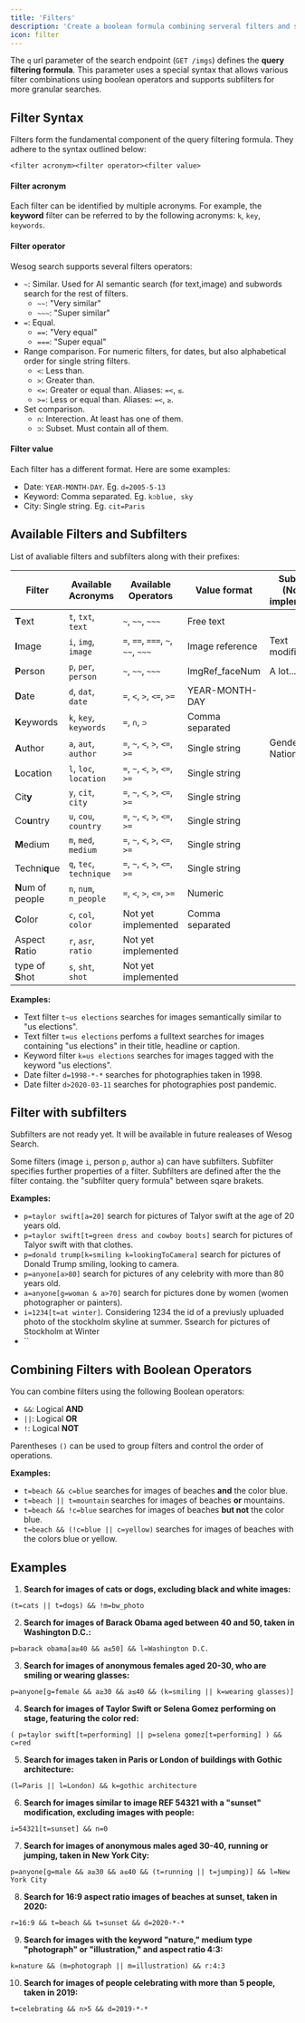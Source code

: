```yaml
---
title: 'Filters'
description: 'Create a boolean formula combining serveral filters and subfilters.'
icon: filter
---
```


The `q` url parameter of the search endpoint (`GET /imgs`) defines the **query filtering formula**. This parameter uses a special syntax that allows various filter combinations using boolean operators and supports subfilters for more granular searches.

## Filter Syntax
Filters form the fundamental component of the query filtering formula. They adhere to the syntax outlined below:

```
<filter acronym><filter operator><filter value>
```

#### Filter acronym
Each filter can be identified by multiple acronyms. For example, the **keyword** filter can be referred to by the following acronyms: `k`, `key`, `keywords`.


#### Filter operator
Wesog search supports several filters operators:
- `~`: Similar. Used for AI semantic search (for text,image) and subwords search for the rest of filters.
  - `~~`: "Very similar"
  - `~~~`: "Super similar"
- `=`: Equal.
  - `==`: "Very equal"
  - `===`: "Super equal"
- Range comparison. For numeric filters, for dates, but also alphabetical order for single string filters.
  - `<`: Less than.
  - `>`: Greater than.
  - `<=`: Greater or equal than. Aliases: `=<`, `≤`.
  - `>=`: Less or equal than. Aliases: `=<`, `≥`.
- Set comparison. 
  - `∩`: Interection. At least has one of them.
  - `⊃`: Subset. Must contain all of them.


#### Filter value
Each filter has a different format. Here are some examples:
- Date: `YEAR-MONTH-DAY`. Eg. `d=2005-5-13`
- Keyword: Comma separated. Eg. `k⊃blue, sky`
- City: Single string. Eg. `cit=Paris`


## Available Filters and Subfilters

List of avaliable filters and subfilters along with their prefixes:


| Filter       | Available Acronyms     | Available Operators                | Value format    | Subfilters (Not yet implemented) |
|--------------|------------------------|------------------------------------|-----------------|---------------------|
| **T**ext     | `t`, `txt`, `text`     | `~`, `~~`, `~~~`                   | Free text       |                     |
| **I**mage    | `i`, `img`, `image`    | `=`, `==`, `===`, `~`, `~~`, `~~~` | Image reference | Text modification   |
| **P**erson   | `p`, `per`, `person`   | `~`, `~~`, `~~~`                   | ImgRef_faceNum  | A lot...            |
| **D**ate     | `d`, `dat`, `date`     | `=`, `<`, `>`, `<=`, `>=`          | YEAR-MONTH-DAY  |                     |
| **K**eywords | `k`, `key`, `keywords` | `=`, `∩`, `⊃`                      | Comma separated |                     |
| **A**uthor   | `a`, `aut`, `author`   | `=`, `~`, `<`, `>`, `<=`, `>=`     | Single string   | Gender, Nationality |
| **L**ocation | `l`, `loc`, `location` | `=`, `~`, `<`, `>`, `<=`, `>=`     | Single string   |                     |
| Cit**y**     | `y`, `cit`, `city`     | `=`, `~`, `<`, `>`, `<=`, `>=`     | Single string   |                     |
| Co**u**ntry  | `u`, `cou`, `country`  | `=`, `~`, `<`, `>`, `<=`, `>=`     | Single string   |                     |
| **M**edium   | `m`, `med`, `medium`   | `=`, `~`, `<`, `>`, `<=`, `>=`     | Single string   |                     |
| Techni**q**ue| `q`, `tec`, `technique`| `=`, `~`, `<`, `>`, `<=`, `>=`     | Single string   |                     |
| **N**um of people | `n`, `num`, `n_people` | `=`, `<`, `>`, `<=`, `>=`     | Numeric         |                     |
| **C**olor         | `c`, `col`, `color`    | Not yet implemented           | Comma separated |                     |
| Aspect **R**atio  | `r`, `asr`, `ratio`    | Not yet implemented           |                 |                     |
| type of **S**hot  | `s`, `sht`, `shot`     | Not yet implemented           |                 |                     |


**Examples:**

- Text filter `t~us elections` searches for images semantically similar to "us elections".
- Text filter `t=us elections` perfoms a fulltext searches for images containing "us elections" in their title, headline or caption.
- Keyword filter `k=us elections` searches for images tagged with the keyword "us elections".
- Date filter `d=1998-*-*` searches for photographies taken in 1998.
- Date filter `d>2020-03-11` searches for photographies post pandemic.





## Filter with subfilters

<Warning>Subfilters are not ready yet. It will be available in future realeases of Wesog Search.</Warning>

Some filters (image `i`, person `p`, author `a`) can have subfilters. Subfilter specifies further properties of a filter. Subfilters are defined after the the filter containg. the "subfilter query formula" between sqare brakets.

**Examples:**

- `p=taylor swift[a=20]` search for pictures of Talyor swift at the age of 20 years old.
- `p=taylor swift[t=green dress and cowboy boots]` search for pictures of Talyor swift with that clothes.
- `p=donald trump[k=smiling k=lookingToCamera]` search for pictures of Donald Trump smiling, looking to camera.
- `p=anyone[a>80]` search for pictures of any celebrity with more than 80 years old.
- `a=anyone[g=woman & a>70]` search for pictures done by women (women photographer or painters).
- `i=1234[t=at winter]`. Considering 1234 the id of a previusly upluaded photo of the stockholm skyline at summer. Ssearch for pictures of Stockholm at Winter
- ``


## Combining Filters with Boolean Operators

You can combine filters using the following Boolean operators:

- `&&`: Logical **AND**
- `||`: Logical **OR**
- `!`: Logical **NOT**

Parentheses `()` can be used to group filters and control the order of operations.

**Examples:**

- `t=beach && c=blue` searches for images of beaches **and** the color blue.
- `t=beach || t=mountain` searches for images of beaches **or** mountains.
- `t=beach && !c=blue` searches for images of beaches **but not** the color blue.
- `t=beach && (!c=blue || c=yellow)` searches for images of beaches with the colors blue or yellow.


## Examples


1. **Search for images of cats or dogs, excluding black and white images:**
```
(t=cats || t=dogs) && !m=bw_photo
```

2. **Search for images of Barack Obama aged between 40 and 50, taken in Washington D.C.:**
```
p=barack obama[a≥40 && a≤50] && l=Washington D.C.
```

3. **Search for images of anonymous females aged 20-30, who are smiling or wearing glasses:**
```
p=anyone[g=female && a≥30 && a≤40 && (k=smiling || k=wearing glasses)]
```

4. **Search for images of Taylor Swift or Selena Gomez performing on stage, featuring the color red:**
```
( p=taylor swift[t=performing] || p=selena gomez[t=performing] ) && c=red
```

5. **Search for images taken in Paris or London of buildings with Gothic architecture:**
```
(l=Paris || l=London) && k=gothic architecture
```

6. **Search for images similar to image REF 54321 with a "sunset" modification, excluding images with people:**
```
i=54321[t=sunset] && n=0
```

7. **Search for images of anonymous males aged 30-40, running or jumping, taken in New York City:**
```
p=anyone[g=male && a≥30 && a≤40 && (t=running || t=jumping)] && l=New York City
```

8. **Search for 16:9 aspect ratio images of beaches at sunset, taken in 2020:**
```
r=16:9 && t=beach && t=sunset && d=2020-*-*
```

9. **Search for images with the keyword "nature," medium type "photograph" or "illustration," and aspect ratio 4:3:**
```
k=nature && (m=photograph || m=illustration) && r:4:3
```

10. **Search for images of people celebrating with more than 5 people, taken in 2019:**
```
t=celebrating && n>5 && d=2019-*-*
```